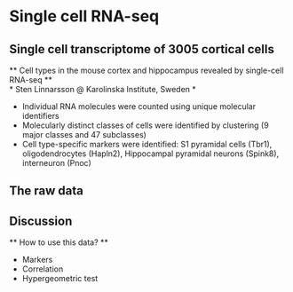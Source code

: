 # Single cell RNA-seq

## Single cell transcriptome of 3005 cortical cells

** Cell types in the mouse cortex and hippocampus revealed by single-cell RNA-seq **    
* Sten Linnarsson @ Karolinska Institute, Sweden *   

- Individual RNA molecules were counted using unique molecular identifiers
- Molecularly distinct classes of cells were identified by clustering (9 major classes and 47 subclasses)
- Cell type-specific markers were identified: S1 pyramidal cells (Tbr1), oligodendrocytes (Hapln2), Hippocampal pyramidal neurons (Spink8), interneuron (Pnoc)

## The raw data

## Discussion

** How to use this data? **

- Markers
- Correlation
- Hypergeometric test

<!--


cat("test")

-->

